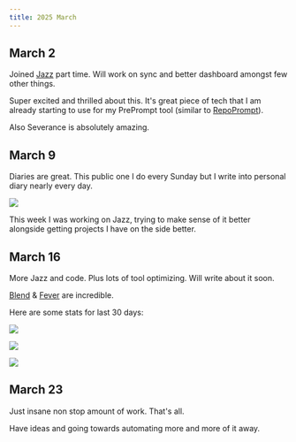 ```yaml
---
title: 2025 March
---
```


## March 2

Joined [Jazz](https://jazz.tools) part time. Will work on sync and better dashboard amongst few other things.

Super excited and thrilled about this. It's great piece of tech that I am already starting to use for my PrePrompt tool (similar to [RepoPrompt](https://repoprompt.com)).

Also Severance is absolutely amazing.

## March 9

Diaries are great. This public one I do every Sunday but I write into personal diary nearly every day.

![](https://raw.githubusercontent.com/nikitavoloboev/media/main/nikiv.dev/25-march/reflect-graph.png)

This week I was working on Jazz, trying to make sense of it better alongside getting projects I have on the side better.

## March 16

More Jazz and code. Plus lots of tool optimizing. Will write about it soon.

[Blend](https://open.spotify.com/track/1VJtHbJ5aNXB6fDVWMMxW0) & [Fever](https://open.spotify.com/track/4MjCKbu0kV7R84RsNazfia) are incredible.

Here are some stats for last 30 days:

![](https://raw.githubusercontent.com/nikitavoloboev/media/main/nikiv.dev/25-march/top-artists-30-days.png)

![](https://raw.githubusercontent.com/nikitavoloboev/media/main/nikiv.dev/25-march/top-albums-30-days.png)

![](https://raw.githubusercontent.com/nikitavoloboev/media/main/nikiv.dev/25-march/top-songs-30-days.png)

## March 23

Just insane non stop amount of work. That's all.

Have ideas and going towards automating more and more of it away.
